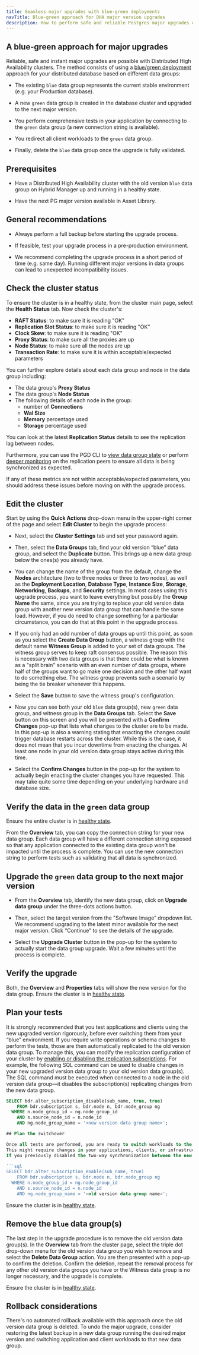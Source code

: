 ```yaml
---
title: Seamless major upgrades with blue-green deployments
navTitle: Blue-green approach for DHA major version upgrades
description: How to perform safe and reliable Postgres major upgrades on DHA clusters with a blue-green deployment approach
---
```


## A blue-green approach for major upgrades

Reliable, safe and instant major upgrades are possible with Distributed High Availability clusters. The method consists of using a [blue/green deployment](https://en.wikipedia.org/wiki/Blue%E2%80%93green_deployment) approach for your distributed database based on different data groups:

- The existing `blue` data group represents the current stable environment (e.g. your Production database).

- A new `green` data group is created in the database cluster and upgraded to the next major version.

- You perform comprehensive tests in your application by connecting to the `green` data group (a new connection string is available).

- You redirect all client workloads to the `green` data group.

- Finally, delete the `blue` data group once the upgrade is fully validated.

## Prerequisites

- Have a Distributed High Availability cluster with the old version `blue` data group on Hybrid Manager up and running in a healthy state.

- Have the next PG major version available in Asset Library.

## General recommendations

* Always perform a full backup before starting the upgrade process. 

* If feasible, test your upgrade process in a pre-production environment. 

* We recommend completing the upgrade process in a short period of time (e.g. same day). Running different major versions in data groups can lead to unexpected incompatibility issues.  

## Check the cluster status

To ensure the cluster is in a healthy state, from the cluster main page, select the **Health Status** tab. Now check the cluster's:

- **RAFT Status**: to make sure it is reading "OK"
- **Replication Slot Status**: to make sure it is reading "OK"
- **Clock Skew**: to make sure it is reading "OK"
- **Proxy Status**: to make sure all the proxies are up
- **Node Status**: to make sure all the nodes are up
- **Transaction Rate**: to make sure it is within acceptable/expected parameters

You can further explore details about each data group and node in the data group including:

- The data group's **Proxy Status**
- The data group's **Node Status**
- The following details of each node in the group:
  - number of **Connections**
  - **Wal Size**
  - **Memory** percentage used
  - **Storage** percentage used

You can look at the latest **Replication Status** details to see the replication lag between nodes.

Furthermore, you can use the PGD CLI to [view data group state](/pgd/latest/cli/command_ref/group/show/) or perform [deeper monitoring](/pgd/latest/monitoring/sql/#monitoring-replication-peers) on the replication peers to ensure all data is being synchronized as expected.

If any of these metrics are not within acceptable/expected parameters, you should address these issues before moving on with the upgrade process.

## Edit the cluster

Start by using the **Quick Actions** drop-down menu in the upper-right corner of the page and select **Edit Cluster** to begin the upgrade process:

- Next, select the **Cluster Settings** tab and set your password again.

- Then, select the **Data Groups** tab, find your old version “blue” data group, and select the **Duplicate** button. This brings up a new data group below the ones(s) you already have. 

- You can change the name of the group from the default, change the **Nodes** architecture (two to three nodes or three to two nodes), as well as the **Deployment Location**, **Database Type**, **Instance Size**, **Storage**, **Networking**, **Backups**, and **Security** settings.
In most cases using this upgrade process, you want to leave everything but possibly the **Group Name** the same, since you are trying to replace your old version data group with another new version data group that can handle the same load.
However, if you do need to change something for a particular circumstance, you can do that at this point in the upgrade process.

- If you only had an odd number of data groups up until this point, as soon as you select the **Create Data Group** button, a witness group with the default name **Witness Group** is added to your set of data groups. The witness group serves to keep raft consensus possible.
The reason this is necessary with two data groups is that there could be what is known as a "split brain" scenario with an even number of data groups, where half of the groups want to go make one decision and the other half want to do something else.
The witness group prevents such a scenario by being the tie breaker whenever this happens.

- Select the **Save** button to save the witness group's configuration.

- Now you can see both your old `blue` data group(s), new `green` data group, and witness group in the **Data Groups** tab. Select the **Save** button on this screen and you will be presented with a **Confirm Changes** pop-up that lists what changes to the cluster are to be made.
In this pop-up is also a warning stating that enacting the changes could trigger database restarts across the cluster. 
While this is the case, it does not mean that you incur downtime from enacting the changes. At least one node in your old version data group stays active during this time.

- Select the **Confirm Changes** button in the pop-up for the system to actually begin enacting the cluster changes you have requested.
This may take quite some time depending on your underlying hardware and database size.

## Verify the data in the `green` data group

Ensure the entire cluster is in [healthy state](/#check-the-cluster-status).

From the **Overview** tab, you can copy the connection string for your new data group. Each data group will have a different connection string exposed so that any application connected to the existing data group won't be impacted until the process is complete. 
You can use the new connection string to perform tests such as validating that all data is synchronized. 

## Upgrade the `green` data group to the next major version

- From the **Overview** tab, identify the new data group, click on **Upgrade data group** under the three-dots actions button.

- Then, select the target version from the "Software Image” dropdown list. We recommend upgrading to the latest minor available for the next major version. Click “Continue” to see the details of the upgrade. 

- Select the **Upgrade Cluster** button in the pop-up for the system to actually start the data group upgrade. Wait a few minutes until the process is complete. 

## Verify the upgrade

Both, the **Overview** and **Properties** tabs will show the new version for the data group. 
Ensure the cluster is in [healthy state](/#check-the-cluster-status).

## Plan your tests

It is strongly recommended that you test applications and clients using the new upgraded version rigorously, before ever switching them from your “blue” environment.
If you require write operations or schema changes to perform the tests, those are then automatically replicated to the old version data group.
To manage this, you can modify the replication configuration of your cluster by [enabling or disabling the replication subscriptions](https://enterprisedb.com/docs/pgd/latest/reference/nodes-management-interfaces/#bdralter_subscription_disable). 
For example, the following SQL command can be used to disable changes in your new upgraded version data group to your old version data group(s). The SQL command must be executed when connected to a node in the old version data group—it disables the subscription(s) replicating changes from the new data group.

```sql
SELECT bdr.alter_subscription_disable(sub_name, true, true)
    FROM bdr.subscription s, bdr.node n, bdr.node_group ng
  WHERE n.node_group_id = ng.node_group_id
    AND s.source_node_id = n.node_id
    AND ng.node_group_name = '<new version data group name>';

## Plan the switchover

Once all tests are performed, you are ready to switch workloads to the `green` data group using the new connection string.
This might require changes in your applications, clients, or infrastructure services.
If you previously disabled the two-way synchronization between the new and old version data group(s), you'll need to re-enable it with the following command:

```sql
SELECT bdr.alter_subscription_enable(sub_name, true)
    FROM bdr.subscription s, bdr.node n, bdr.node_group ng
  WHERE n.node_group_id = ng.node_group_id
    AND s.source_node_id = n.node_id
    AND ng.node_group_name = '<old version data group name>';
```

Ensure the cluster is in [healthy state](/#check-the-cluster-status).

## Remove the `blue` data group(s)

The last step in the upgrade procedure is to remove the old version data group(s).
In the **Overview** tab from the cluster page, select the triple dot drop-down menu for the old version data group you wish to remove and select the **Delete Data Group** action.
You are then presented with a pop-up to confirm the deletion.
Confirm the deletion, repeat the removal process for any other old version data groups you have or the Witness data group is no longer necessary, and the upgrade is complete.

Ensure the cluster is in [healthy state](/#check-the-cluster-status).

## Rollback considerations

There's no automated rollback available with this approach once the old version data group is deleted.
To undo the major upgrade, consider restoring the latest backup in a new data group running the desired major version and switching application and client workloads to that new data group.
